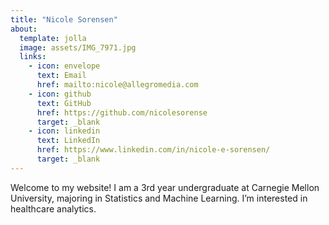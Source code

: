```yaml
---
title: "Nicole Sorensen"
about:
  template: jolla
  image: assets/IMG_7971.jpg
  links:
    - icon: envelope
      text: Email
      href: mailto:nicole@allegromedia.com
    - icon: github
      text: GitHub
      href: https://github.com/nicolesorense
      target: _blank
    - icon: linkedin
      text: LinkedIn
      href: https://www.linkedin.com/in/nicole-e-sorensen/
      target: _blank
---
```


Welcome to my website! I am a 3rd year undergraduate at Carnegie Mellon University, majoring in Statistics and Machine Learning. I'm interested in healthcare analytics. 

















